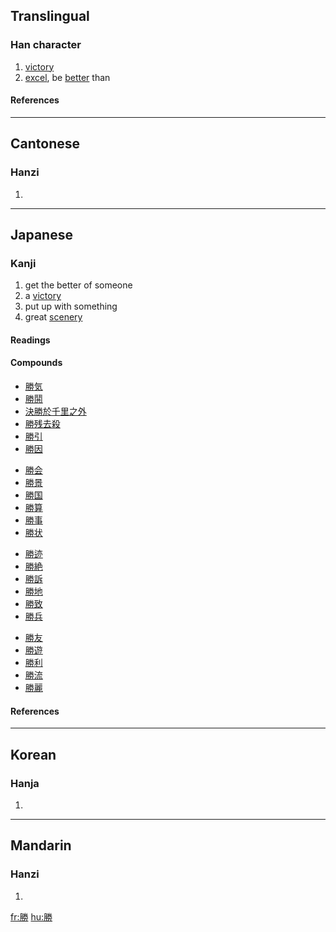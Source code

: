 {{see|胜}}

==Translingual==
===Han character===
{{Han char|rn=19|rad=力|as=10|sn=12|four=7922<sub>7</sub>|canj=月火手尸 (BFQS)}}
# [[victory]]
# [[excel]], be [[better]] than
====References====
{{Han ref|kx=0148.310|dkj=02409|dj=0335.100|hdz=32090.130|uh=52DD|ud=21213|bh=B3D3|bd=46035}}
----
==Cantonese==
===Hanzi===
{{yue-hanzi|jyut=|y=sing1, sing3}}
# {{defn|Cantonese}}
----
==Japanese==
===Kanji===
{{ja-kanji|grade=3|rs=力10}}
# get the better of someone
# a [[victory]]
# put up with something
# great [[scenery]] 
====Readings====
{{ja-readings|on=[[しょう]] (shō)|kun=[[かつ]] (katsu), [[かち]] (kachi), [[まさる]] (masaru), [[たえる]] (taeru), [[すぐれる]] (sugureru)|nadzuke=[[かち]] (kachi), [[かつ]] (katsu), [[すぐる]] (suguru), [[すぐれ]] (sugure), [[すぐろ]] (suguro), [[とう]] (tō), [[のり]] (nori), [[まさ]] (masa), [[まさる]] (masaru), [[ます]] (masu), [[よし]] (yoshi)}}
====Compounds====
{{top4}}
*[[勝気]]
*[[勝鬨]]
*[[決勝於千里之外]]
*[[勝残去殺]]
*[[勝引]]
*[[勝因]]
{{mid4}}
*[[勝会]]
*[[勝景]]
*[[勝国]]
*[[勝算]]
*[[勝事]]
*[[勝状]]
{{mid4}}
*[[勝迹]]
*[[勝絶]]
*[[勝訴]]
*[[勝地]]
*[[勝致]]
*[[勝兵]]
{{mid4}}
*[[勝友]]
*[[勝遊]]
*[[勝利]]
*[[勝流]]
*[[勝麗]]
{{bottom}}
====References====
{{ja-kref|a|3001|8F9F|3E21}}
----

==Korean==
===Hanja===
{{ko-hanja|hangeul=승|rv=seung|mr=sŭng}}
# {{defn|Korean}}
----
==Mandarin==
===Hanzi===
{{cmn-hanzi|sim=胜|pin=[[shèng]] (sheng4)|wg=sheng<sup>4</sup>}}
# {{defn|Mandarin}}

[[fr:勝]]
[[hu:勝]]